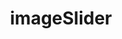 ---
title : imageSlider
excerpt : imageSlider Code Snippet
tags : HTML CSS JS
featuredImg : /home/bhairu/github/showcase/src/images/BhairuTribrid/imageSlider.png
projectLink : https://github.com/BhairuTribrid/ImageSlider
---